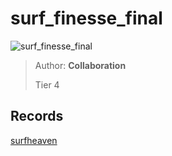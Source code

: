 
# surf_finesse_final

![surf_finesse_final](https://raw.githubusercontent.com/Sayt123/SurfMapPics/Maps-and-bonuses/csgo/surf_finesse_final.jpg)

> Author: **Collaboration**
>
> Tier 4

## Records

[surfheaven](https://surfheaven.eu/map/surf_finesse_final)
